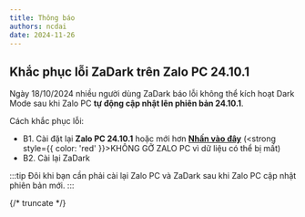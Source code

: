 ```yaml
---
title: Thông báo
authors: ncdai
date: 2024-11-26
---
```


## Khắc phục lỗi ZaDark trên Zalo PC 24.10.1

Ngày 18/10/2024 nhiều người dùng ZaDark báo lỗi không thể kích hoạt Dark Mode sau khi Zalo PC **tự động cập nhật lên phiên bản 24.10.1**.

Cách khắc phục lỗi:
- B1. Cài đặt lại **Zalo PC 24.10.1** hoặc mới hơn [**Nhấn vào đây**](https://zalo.me/pc) (<strong style={{ color: 'red' }}>KHÔNG GỠ ZALO PC</strong> vì dữ liệu có thể bị mất)
- B2. Cài lại ZaDark

:::tip
Đôi khi bạn cần phải cài lại Zalo PC và ZaDark sau khi Zalo PC cập nhật phiên bản mới.
:::

{/* truncate */}
